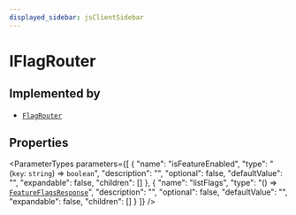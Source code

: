 ```yaml
---
displayed_sidebar: jsClientSidebar
---
```



# IFlagRouter

## Implemented by

- [`FlagRouter`](../../internal/classes/internal.FlagRouter.mdx)

## Properties

<ParameterTypes parameters={[
  {
    "name": "isFeatureEnabled",
    "type": "(`key`: `string`) => `boolean`",
    "description": "",
    "optional": false,
    "defaultValue": "",
    "expandable": false,
    "children": []
  },
  {
    "name": "listFlags",
    "type": "() => [`FeatureFlagsResponse`](../types/internal.internal-1.FeatureFlagTypes.FeatureFlagsResponse.mdx)",
    "description": "",
    "optional": false,
    "defaultValue": "",
    "expandable": false,
    "children": []
  }
]} />
